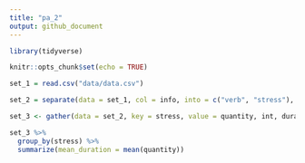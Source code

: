 ---
title: "pa_2"
output: github_document
---
```{r}
library(tidyverse)
```

```{r setup, include=FALSE}
knitr::opts_chunk$set(echo = TRUE)
```

```{r}
set_1 = read.csv("data/data.csv")
```


```{r}
set_2 = separate(data = set_1, col = info, into = c("verb", "stress"), sep = "-")
```

```{r}
set_3 <- gather(data = set_2, key = stress, value = quantity, int, durationV, f0)

```

```{r}
set_3 %>%
  group_by(stress) %>%
  summarize(mean_duration = mean(quantity))
```


